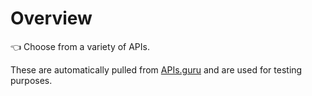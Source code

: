 # Overview

👈 Choose from a variety of APIs.

These are automatically pulled from [APIs.guru](https://apis.guru) and are used
for testing purposes.
